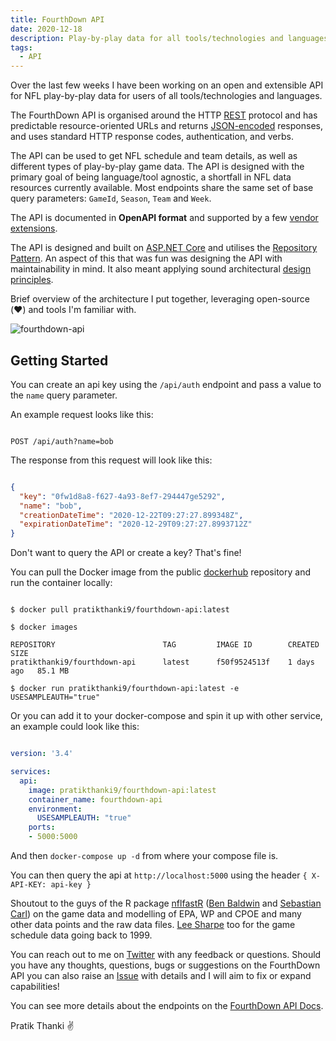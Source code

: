 ```yaml
---
title: FourthDown API
date: 2020-12-18
description: Play-by-play data for all tools/technologies and languages.
tags:
  - API
---
```


Over the last few weeks I have been working on an open and extensible API for NFL play-by-play data 
for users of all tools/technologies and languages.

The FourthDown API is organised around the HTTP [REST](https://en.wikipedia.org/wiki/Representational_state_transfer) 
protocol and has predictable resource-oriented URLs and returns [JSON-encoded](http://www.json.org/) responses,
and uses standard HTTP response codes, authentication, and verbs.

The API can be used to get NFL schedule and team details, as well as different types of play-by-play 
game data. The API is designed with the primary goal of being language/tool agnostic, a shortfall in NFL 
data resources currently available. Most endpoints share the same set of base query parameters: 
`GameId`, `Season`, `Team` and `Week`.

The API is documented in **OpenAPI format** and supported by a few 
[vendor extensions](https://github.com/Redocly/redoc/blob/master/docs/redoc-vendor-extensions.md).

The API is designed and built on [ASP.NET Core](https://docs.microsoft.com/en-us/aspnet/core/introduction-to-aspnet-core?view=aspnetcore-5.0) 
and utilises the [Repository Pattern](https://deviq.com/repository-pattern/). An aspect of this that was 
fun was designing the API with maintainability in mind. It also meant applying sound architectural 
[design principles](https://docs.microsoft.com/en-us/dotnet/architecture/modern-web-apps-azure/architectural-principles).

Brief overview of the architecture I put together, leveraging open-source (❤️) and tools I'm familiar with.

![fourthdown-api](./fourthdown-architecture.png)

## Getting Started

You can create an api key using the `/api/auth` endpoint and pass a value to the `name` query parameter.

An example request looks like this:

```shell

POST /api/auth?name=bob

```

The response from this request will look like this:

```json

{
  "key": "0fw1d8a8-f627-4a93-8ef7-294447ge5292",
  "name": "bob",
  "creationDateTime": "2020-12-22T09:27:27.899348Z",
  "expirationDateTime": "2020-12-29T09:27:27.8993712Z"
}

```

Don't want to query the API or create a key? That's fine!

You can pull the Docker image from the public [dockerhub](https://hub.docker.com/repository/docker/pratikthanki9/fourthdown-api) 
repository and run the container locally:

```shell

$ docker pull pratikthanki9/fourthdown-api:latest

$ docker images

REPOSITORY                        TAG         IMAGE ID        CREATED      SIZE
pratikthanki9/fourthdown-api      latest      f50f9524513f    1 days ago   85.1 MB

$ docker run pratikthanki9/fourthdown-api:latest -e USESAMPLEAUTH="true"

```

Or you can add it to your docker-compose and spin it up with other service, an example could look like this:

```yml

version: '3.4'

services:
  api:
    image: pratikthanki9/fourthdown-api:latest
    container_name: fourthdown-api
    environment:
      USESAMPLEAUTH: "true"
    ports:
    - 5000:5000

```

And then `docker-compose up -d` from where your compose file is. 

You can then query the api at `http://localhost:5000` using the header `{ X-API-KEY: api-key }`

Shoutout to the guys of the R package [nflfastR](https://github.com/mrcaseb/nflfastR) 
([Ben Baldwin](https://twitter.com/benbbaldwin) and [Sebastian Carl](https://twitter.com/mrcaseb)) on 
the game data and modelling of EPA, WP and CPOE and many other data points and the raw data files. 
[Lee Sharpe](https://twitter.com/LeeSharpeNFL) too for the game schedule data going back to 1999.

You can reach out to me on [Twitter](https://twitter.com/pratikthanki) with any feedback or questions. Should you 
have any thoughts, questions, bugs or suggestions on the FourthDown API you can also raise an 
[Issue](https://github.com/pratikthanki/FourthDown/issues) with details and I will aim to fix or expand capabilities!

You can see more details about the endpoints on the [FourthDown API Docs](https://fourthdown.azurewebsites.net/).

Pratik Thanki ✌️
